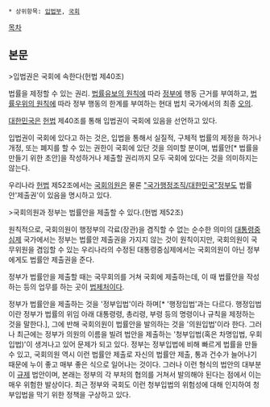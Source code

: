  * 상위항목: [[입법부]], [[국회]]

[[목차]]

== 본문 ==
>입법권은 국회에 속한다(헌법 제40조)

법률을 제정할 수 있는 권리. [[법률유보의 원칙]]에 따라 [[정부]]에 행동 근거를 부여하고, [[법률우위의 원칙]]에 따라 정부 행동의 한계를 부여하는 현대 법치 국가에서의 최종 [[오의]].

[[대한민국]]은 [[헌법]] 제40조를 통해 입법권이 국회에 있음을 선언하고 있다.

입법권이 국회에 있다고 하는 것은, 입법을 통해서 실질적, 구체적 법률의 제정을 하거나 개정, 또는 폐지를 할 수 있는 권한이 국회에 있단 것을 의미할 분이며, 법률안[* 법률을 만들기 위한 초안]을 작성하거나 제출할 권리까지 모두 국회에 있다는 것을 의미하지는 않는다.

우리나라 [[헌법]] 제52조에서는 [[국회의원]]은 물론 [["국가행정조직/대한민국"정부]]도 법률안'제출권'이 있음을 명시하고 있다. 

>국회의원과 정부는 법률안을 제출할 수 있다.(헌법 제52조)

원칙적으로, 국회의원이 행정부의 각료(장관)을 겸직할 수 없는 순수한 의미의 [[대통령중심제]] 국가에서는 정부는 법률안 제출권을 가지지 않는 것이 원칙이지만, 국회의원이 국무위원을 겸임할 수 있는 우리나라의 수정된 대통령중심제에서는 국회의원이 아닌 정부에게도 법률안 제출권을 준다.

정부가 법률안을 제출할 때는 국무회의를 거쳐 국회에 제출하는데, 이 때 법률안을 작성하는 등의 업무를 하는 곳이 [[법제처]]이다. 

정부가 법률안을 제출하는 것을 '정부입법'이라 하며[* '행정입법'과는 다르다. 행정입법이란 정부가 법률의 위임 아래 대통령령, 총리령, 부령 등의 명령이나 규칙을 제정하는 것을 말한다.], 그에 반해 국회의원이 법률안을 발의하는 것을 '의원입법'이라 한다. 그러나 최근에는 정부가 의원의 이름을 빌려 법안을 제출하는 '청부입법(혹은 차명입법, 우회입법)'이 생겨나고 있어 문제가 되고 있다. 정부는 정부입법에 비해 빠르게 법률을 만들 수 있고, 국회의원 역시 이런 법률안 제출로 자신의 법률안 제출, 통과 건수가 늘어나기 때문에 누이 좋고 매부 좋은 식으로 일어나는 것이다. 그러나 이런 형식의 법안의 대부분이 [[규제]] 법안이며, 본래는 정부의 각 부처의 협의를 거쳐서 발의해야 된다는 점에서 이는 매우 위험한 발상이다. 최근 정부와 국회도 이런 청부입법의 위험성에 대해 인지하여 청부입법을 막기 위한 정책을 구상하고 있다.
